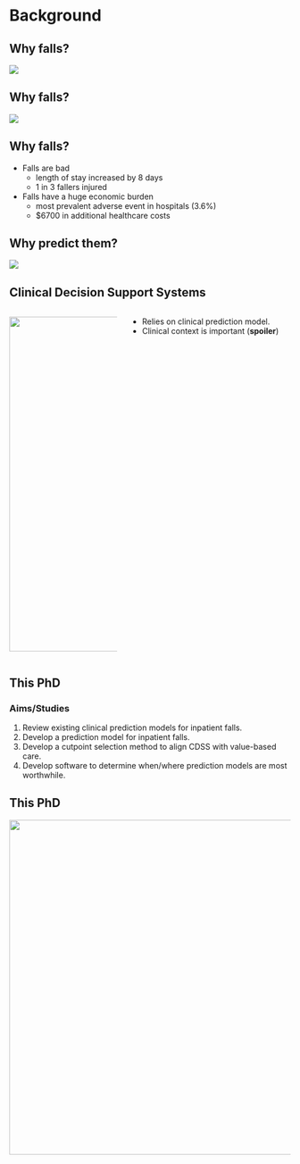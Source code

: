 # Background

## Why falls?

![](assets/0-background/fall1.gif)

## Why falls?

![](assets/0-background/boring.png)

## Why falls?

:::{.incremental}

- Falls are bad
  - length of stay increased by 8 days
  - 1 in 3 fallers injured

- Falls have a huge economic burden
  - most prevalent adverse event in hospitals (3.6%)
  - $6700 in additional healthcare costs

:::

## Why predict them?

![](assets/0-background/resource-constrained.gif)

## Clinical Decision Support Systems

:::columns

::: {.column width="40%"}
![](assets/0-background/cdss-diagram.png){.absolute height="600"}
:::


::: {.column width="60%"}

- Relies on clinical prediction model.
- Clinical context is important (**spoiler**)

:::

:::


## This PhD

### Aims/Studies

:::{.incremental}

1. Review existing clinical prediction models for inpatient falls.
2. Develop a prediction model for inpatient falls.
3. Develop a cutpoint selection method to align CDSS with value-based care.
4. Develop software to determine when/where prediction models are most worthwhile.

:::

## This PhD

![](assets/0-background/the-figure.png){.absolute height="600"}

